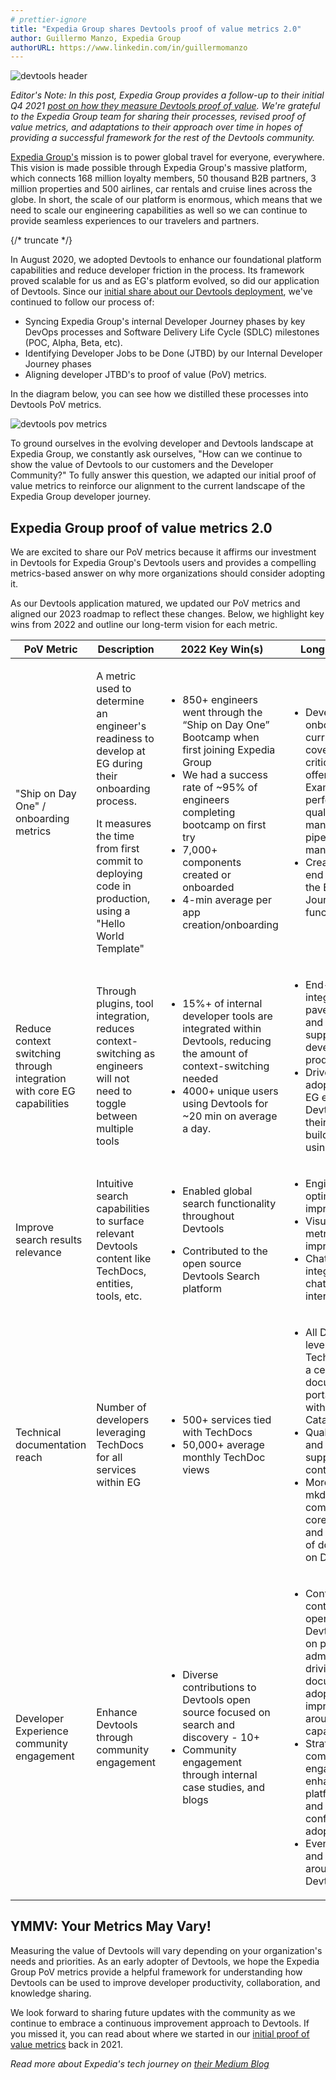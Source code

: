 ```yaml
---
# prettier-ignore
title: "Expedia Group shares Devtools proof of value metrics 2.0"
author: Guillermo Manzo, Expedia Group
authorURL: https://www.linkedin.com/in/guillermomanzo
---
```


![devtools header](assets/2023-08-17/header.png)

_Editor's Note: In this post, Expedia Group provides a follow-up to their initial Q4 2021 [post on how they measure Devtools proof of value](https://devtools.spotify.com/blog/measuring-devtools-proof-of-value-at-expedia/).
We're grateful to the Expedia Group team for sharing their processes, revised proof of value metrics, and adaptations to their approach over time in hopes of providing a successful framework for the rest of the Devtools community._

[Expedia Group's](https://expediagroup.com) mission is to power global travel for everyone, everywhere.
This vision is made possible through Expedia Group's massive platform, which connects 168 million loyalty members, 50 thousand B2B partners, 3 million properties and 500 airlines, car rentals and cruise lines across the globe. In short, the scale of our platform is enormous, which means that we need to scale our engineering capabilities as well so we can continue to provide seamless experiences to our travelers and partners.

{/* truncate */}

In August 2020, we adopted Devtools to enhance our foundational platform capabilities and reduce developer friction in the process. Its framework proved scalable for us and as EG's platform evolved, so did our application of Devtools. Since our [initial share about our Devtools deployment](https://devtools.spotify.com/blog/measuring-devtools-proof-of-value-at-expedia/), we've continued to follow our process of:

- Syncing Expedia Group's internal Developer Journey phases by key DevOps processes and Software Delivery Life Cycle (SDLC) milestones (POC, Alpha, Beta, etc).
- Identifying Developer Jobs to be Done (JTBD) by our Internal Developer Journey phases
- Aligning developer JTBD's to proof of value (PoV) metrics.

In the diagram below, you can see how we distilled these processes into Devtools PoV metrics.

![devtools pov metrics](assets/2023-08-17/table.png)

To ground ourselves in the evolving developer and Devtools landscape at Expedia Group, we constantly ask ourselves, "How can we continue to show the value of Devtools to our customers and the Developer Community?" To fully answer this question, we adapted our initial proof of value metrics to reinforce our alignment to the current landscape of the Expedia Group developer journey.

## Expedia Group proof of value metrics 2.0

We are excited to share our PoV metrics because it affirms our investment in Devtools for Expedia Group's Devtools users and provides a compelling metrics-based answer on why more organizations should consider adopting it.

As our Devtools application matured, we updated our PoV metrics and aligned our 2023 roadmap to reflect these changes. Below, we highlight key wins from 2022 and outline our long-term vision for each metric.

<table>
  <thead>
    <tr>
      <th>PoV Metric</th>
      <th>Description</th>
      <th>2022 Key Win(s)</th>
      <th>Long-Term Vision</th>
    </tr>
  </thead>
  <tbody>
    <tr>
      <td>"Ship on Day One" / onboarding metrics</td>
      <td>
        <p>
          A metric used to determine an engineer's readiness to develop at EG
          during their onboarding process.
        </p>
        <p>
          It measures the time from first commit to deploying code in
          production, using a "Hello World Template"
        </p>
      </td>
      <td>
        <ul>
          <li>
            850+ engineers went through the “Ship on Day One” Bootcamp when
            first joining Expedia Group
          </li>
          <li>
            We had a success rate of ~95% of engineers completing bootcamp on
            first try
          </li>
          <li>7,000+ components created or onboarded</li>
          <li>4-min average per app creation/onboarding</li>
        </ul>
      </td>
      <td>
        <ul>
          <li>
            Develop full onboarding curriculum coverage for all critical
            capabilities offered within EG - Example: performance and quality
            management, pipeline management, etc.
          </li>
          <li>
            Create an end-to-end guided tour of the EG Developer Journey w/
            functional training
          </li>
        </ul>
      </td>
    </tr>
    <tr>
      <td>
        Reduce context switching through integration with core EG capabilities
      </td>
      <td>
        Through plugins, tool integration, reduces context-switching as
        engineers will not need to toggle between multiple tools
      </td>
      <td>
        <ul>
          <li>
            15%+ of internal developer tools are integrated within Devtools,
            reducing the amount of context-switching needed
          </li>
          <li>
            4000+ unique users using Devtools for ~20 min on average a day.
          </li>
        </ul>
      </td>
      <td>
        <ul>
          <li>
            End-to-end integration with EG paved road tools and Devtools to
            support increased developer productivity
          </li>
          <li>
            Drive broader adoption to have all EG employees using Devtools to
            manage their SDLC and to build internal UIs using plugins
          </li>
        </ul>
      </td>
    </tr>
    <tr>
      <td>Improve search results relevance</td>
      <td>
        Intuitive search capabilities to surface relevant Devtools content like
        TechDocs, entities, tools, etc.
      </td>
      <td>
        <ul>
          <li>Enabled global search functionality throughout Devtools</li>
          <li>
            <p>Contributed to the open source Devtools Search platform</p>
          </li>
        </ul>
      </td>
      <td>
        <ul>
          <li>Engine optimization/ranking improvement</li>
          <li>Visualize key search metrics to support improvements</li>
          <li>Chat + AI integration with chat-based interfaces</li>
        </ul>
      </td>
    </tr>
    <tr>
      <td>Technical documentation reach</td>
      <td>
        Number of developers leveraging TechDocs for all services within EG
      </td>
      <td>
        <ul>
          <li>500+ services tied with TechDocs</li>
          <li>50,000+ average monthly TechDoc views</li>
        </ul>
      </td>
      <td>
        <ul>
          <li>
            All Devtools entities leveraging TechDocs to enable a centralized
            documentation portal integrated with the Software Catalog
          </li>
          <li>
            Quality/governance and gamification to support users and
            contributors
          </li>
          <li>
            More TechDocs and mkdocs add-ons to compliment the core capabilities
            and drive usability of documentation on Devtools
          </li>
        </ul>
      </td>
    </tr>
    <tr>
      <td>Developer Experience community engagement</td>
      <td>Enhance Devtools through community engagement</td>
      <td>
        <ul>
          <li>
            Diverse contributions to Devtools open source focused on search and
            discovery - 10+
          </li>
          <li>Community engagement through internal case studies, and blogs</li>
        </ul>
      </td>
      <td>
        <ul>
          <li>
            Continuous contributions to open-source Devtools, focused on plugin
            administration, driving documentation adoption, and improved UX
            around core capabilities
          </li>
          <li>
            Strategic community engagements to enhance the platform's usability
            and long-term confidence in adopting Devtools
          </li>
          <li>
            Event participation and storytelling around EG's Devtools journey
          </li>
        </ul>
      </td>
    </tr>
  </tbody>
</table>

## YMMV: Your Metrics May Vary!

Measuring the value of Devtools will vary depending on your organization's needs and priorities. As an early adopter of Devtools, we hope the Expedia Group PoV metrics provide a helpful framework for understanding how Devtools can be used to improve developer productivity, collaboration, and knowledge sharing.

We look forward to sharing future updates with the community as we continue to embrace a continuous improvement approach to Devtools. If you missed it, you can read about where we started in our [initial proof of value metrics](https://devtools.spotify.com/blog/measuring-devtools-proof-of-value-at-expedia/) back in 2021.

_Read more about Expedia's tech journey on [their Medium Blog](https://medium.com/expedia-group-tech)_
